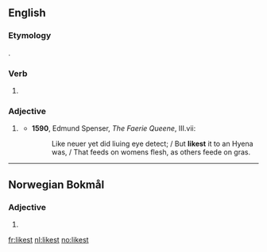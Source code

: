 ==English==

===Etymology===
{{suffix|like|est|lang=en}}.

===Verb===
{{head|en|verb form}}

# {{en-archaic second-person singular of|like|lang=en}}

===Adjective===
{{head|en|adjective superlative form}}

# {{context|archaic|lang=en}} {{en-superlative of|like}}
#* '''1590''', Edmund Spenser, ''The Faerie Queene'', III.vii:
#*: Like neuer yet did liuing eye detect; / But '''likest''' it to an Hyena was, / That feeds on womens flesh, as others feede on gras.

----
==Norwegian Bokmål==

===Adjective===
{{head|nb|adjective superlative form}}

# {{form of|indefinite superlative|lik|lang=nb}}

[[fr:likest]]
[[nl:likest]]
[[no:likest]]